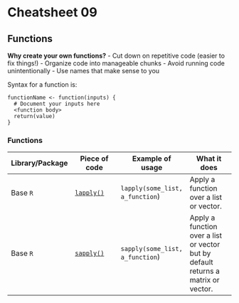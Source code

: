 # Cheatsheet 09

## Functions

**Why create your own functions?**
- Cut down on repetitive code (easier to fix things!)
- Organize code into manageable chunks
- Avoid running code unintentionally
- Use names that make sense to you


Syntax for a function is:
```
functionName <- function(inputs) {
  # Document your inputs here
  <function body>
  return(value)
}
```
### Functions
|Library/Package|Piece of code|Example of usage|What it does|
|---------------|-------------|----------------|-------------|
| Base `R`| [`lapply()`](https://www.rdocumentation.org/packages/base/versions/3.6.2/topics/lapply)| `lapply(some_list, a_function`)| Apply a function over a list or vector.|
| Base `R`| [`sapply()`](https://www.rdocumentation.org/packages/base/versions/3.6.2/topics/lapply)| `sapply(some_list, a_function`)| Apply a function over a list or vector but by default returns a matrix or vector.|
